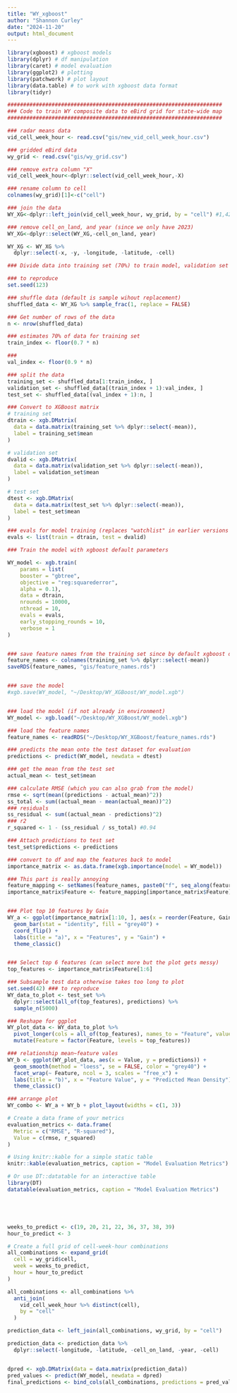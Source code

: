 ```yaml
---
title: "WY_xgboost"
author: "Shannon Curley"
date: "2024-11-20"
output: html_document
---
```


```r
library(xgboost) # xgboost models
library(dplyr) # df manipulation 
library(caret) # model evaluation
library(ggplot2) # plotting
library(patchwork) # plot layout
library(data.table) # to work with xgboost data format
library(tidyr)

####################################################################
### Code to train WY composite data to eBird grid for state-wide map
####################################################################

### radar means data
vid_cell_week_hour <- read.csv("gis/new_vid_cell_week_hour.csv")

### gridded eBird data
wy_grid <- read.csv("gis/wy_grid.csv")

### remove extra column "X"
vid_cell_week_hour<-dplyr::select(vid_cell_week_hour,-X)

### rename column to cell
colnames(wy_grid)[1]<-c("cell")

### join the data 
WY_XG<-dplyr::left_join(vid_cell_week_hour, wy_grid, by = "cell") #1,420,573 obs with 269 variables

### remove cell_on_land, and year (since we only have 2023)
WY_XG<-dplyr::select(WY_XG,-cell_on_land, year)

WY_XG <- WY_XG %>%
  dplyr::select(-x, -y, -longitude, -latitude, -cell)

### Divide data into training set (70%) to train model, validation set (20%) for model tuning, and test set (10%) for evaluation 

### to reproduce
set.seed(123)  

### shuffle data (default is sample wihout replacement)
shuffled_data <- WY_XG %>% sample_frac(1, replace = FALSE)

### Get number of rows of the data
n <- nrow(shuffled_data)

### estimates 70% of data for training set
train_index <- floor(0.7 * n)

### 
val_index <- floor(0.9 * n)

### split the data
training_set <- shuffled_data[1:train_index, ]
validation_set <- shuffled_data[(train_index + 1):val_index, ]
test_set <- shuffled_data[(val_index + 1):n, ]

### Convert to XGBoost matrix
# training set
dtrain <- xgb.DMatrix(
  data = data.matrix(training_set %>% dplyr::select(-mean)), 
  label = training_set$mean
)

# validation set 
dvalid <- xgb.DMatrix(
  data = data.matrix(validation_set %>% dplyr::select(-mean)), 
  label = validation_set$mean
)

# test set
dtest <- xgb.DMatrix(
  data = data.matrix(test_set %>% dplyr::select(-mean)), 
  label = test_set$mean
)

### evals for model training (replaces "watchlist" in earlier versions of xgboost)
evals <- list(train = dtrain, test = dvalid)

### Train the model with xgboost default parameters

WY_model <- xgb.train(
    params = list(
    booster = "gbtree",           
    objective = "reg:squarederror",
    alpha = 0.1),
    data = dtrain,
    nrounds = 10000,   
    nthread = 10,
    evals = evals,              
    early_stopping_rounds = 10,      
    verbose = 1                      
)


### save feature names from the training set since by default xgboost doesn't save
feature_names <- colnames(training_set %>% dplyr::select(-mean))
saveRDS(feature_names, "gis/feature_names.rds")


### save the model
#xgb.save(WY_model, "~/Desktop/WY_XGBoost/WY_model.xgb")


### load the model (if not already in environment)
WY_model <- xgb.load("~/Desktop/WY_XGBoost/WY_model.xgb")

### load the feature names
feature_names <- readRDS("~/Desktop/WY_XGBoost/feature_names.rds")

### predicts the mean onto the test dataset for evaluation
predictions <- predict(WY_model, newdata = dtest)

### get the mean from the test set
actual_mean <- test_set$mean

### calculate RMSE (which you can also grab from the model)
rmse <- sqrt(mean((predictions - actual_mean)^2))
ss_total <- sum((actual_mean - mean(actual_mean))^2)
### residuals
ss_residual <- sum((actual_mean - predictions)^2)
### r2
r_squared <- 1 - (ss_residual / ss_total) #0.94

### Attach predictions to test set
test_set$predictions <- predictions

### convert to df and map the features back to model
importance_matrix <- as.data.frame(xgb.importance(model = WY_model))

### This part is really annoying
feature_mapping <- setNames(feature_names, paste0("f", seq_along(feature_names) - 1))
importance_matrix$Feature <- feature_mapping[importance_matrix$Feature]


### Plot top 10 features by Gain
WY_a <- ggplot(importance_matrix[1:10, ], aes(x = reorder(Feature, Gain), y = Gain)) +
  geom_bar(stat = "identity", fill = "grey40") +
  coord_flip() +
  labs(title = "a)", x = "Features", y = "Gain") +
  theme_classic()


### Select top 6 features (can select more but the plot gets messy)
top_features <- importance_matrix$Feature[1:6]

### Subsample test data otherwise takes too long to plot
set.seed(42) ### to reproduce
WY_data_to_plot <- test_set %>%
  dplyr::select(all_of(top_features), predictions) %>%
  sample_n(5000)

### Reshape for ggplot
WY_plot_data <- WY_data_to_plot %>%
  pivot_longer(cols = all_of(top_features), names_to = "Feature", values_to = "Value") %>%
  mutate(Feature = factor(Feature, levels = top_features))  

### relationship mean~feature vales
WY_b <- ggplot(WY_plot_data, aes(x = Value, y = predictions)) +
  geom_smooth(method = "loess", se = FALSE, color = "grey40") +
  facet_wrap(~ Feature, ncol = 3, scales = "free_x") +
  labs(title = "b)", x = "Feature Value", y = "Predicted Mean Density") +
  theme_classic()

### arrange plot
WY_combo <- WY_a + WY_b + plot_layout(widths = c(1, 3))

# Create a data frame of your metrics
evaluation_metrics <- data.frame(
  Metric = c("RMSE", "R-squared"),
  Value = c(rmse, r_squared)
)

# Using knitr::kable for a simple static table
knitr::kable(evaluation_metrics, caption = "Model Evaluation Metrics")

# Or use DT::datatable for an interactive table
library(DT)
datatable(evaluation_metrics, caption = "Model Evaluation Metrics")





weeks_to_predict <- c(19, 20, 21, 22, 36, 37, 38, 39)
hour_to_predict <- 3

# Create a full grid of cell-week-hour combinations
all_combinations <- expand_grid(
  cell = wy_grid$cell,
  week = weeks_to_predict,
  hour = hour_to_predict
)

all_combinations <- all_combinations %>%
  anti_join(
    vid_cell_week_hour %>% distinct(cell), 
    by = "cell"
  )

prediction_data <- left_join(all_combinations, wy_grid, by = "cell")

prediction_data <- prediction_data %>% 
  dplyr::select(-longitude, -latitude, -cell_on_land, -year, -cell)


dpred <- xgb.DMatrix(data = data.matrix(prediction_data))
pred_values <- predict(WY_model, newdata = dpred)
final_predictions <- bind_cols(all_combinations, predictions = pred_values)




```

